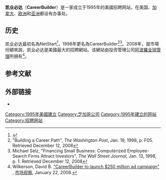 {{Infobox website
| name = 凯业必达
| logo = 
| url = {{URL|www.careerbuilder.com}}
| commercial = 是
| location = 美國[[伊利諾伊州|伊利諾伊州]][[芝加哥|芝加哥]]
| type = [[招聘网站|招聘网站]]
| language = 
| registration = 可選
| owner = [[阿波羅全球管理|阿波羅全球管理]]和{{link-en|Ontario Teachers' Pension Plan}}
| parent = [[阿波羅全球管理|阿波羅全球管理]]
| launch_date = 1995
| num_employees = 3,000 (2012)
}}
'''凯业必达'''（'''CareerBuilder'''）是一家成立于1995年的美國招聘网站，在美国、[[加拿大|加拿大]]、[[欧洲|欧洲]]和[[亚洲|亚洲]]都设有办事处。

==历史==
凯业必达最初名為NetStart<ref name="CareerBuilder Timeline">{{cite news|title=CareerBuilder Timeline|url=http://www.careerbuilder.com/share/aboutus/profile_history.aspx#1995|access-date=20 January 2012|archive-date=2016-08-07|archive-url=https://web.archive.org/web/20160807150910/http://www.careerbuilder.com/share/aboutus/profile_history.aspx#1995|dead-url=no}}</ref>，1998年更名為CareerBuilder<ref>"Building a Career Path", ''The Washington Post'', Jan. 19, 1998, p. F05. Retrieved December 12, 2008</ref><ref>Michael Selz, "Financing Small Business: Computerized Employee-Search Firms Attract Investors", ''The Wall Street Journal'', Jan. 13, 1998, p. 1. Retrieved December 12, 2008</ref>。2008年，就市場份額來說，凯业必达是美國最大的招聘網站。该網站由投资管理公司[[阿波羅全球管理|阿波羅全球管理]]所拥有<ref>Wilkerson, David B. [http://www.marketwatch.com/news/story/careerbuilder-launch-250-million-ad/story.aspx?guid=%7BD6382660-C9E2-41A6-AC9F-EF6C15BA9935%7D "CareerBuilder to launch $250 million ad campaign"] {{Wayback|url=http://www.marketwatch.com/news/story/careerbuilder-launch-250-million-ad/story.aspx?guid=%7BD6382660-C9E2-41A6-AC9F-EF6C15BA9935%7D |date=20090210133607 }}, [[市场观察|市场观察]], January 22, 2008.</ref>。

==参考文献==
{{reflist}}

== 外部链接 ==
* {{Official website|www.careerbuilder.com/}}

[[Category:1995年美國建立|Category:1995年美國建立]]
[[Category:芝加哥公司|Category:芝加哥公司]]
[[Category:1995年建立的网站|Category:1995年建立的网站]]
[[Category:招聘网站|Category:招聘网站]]